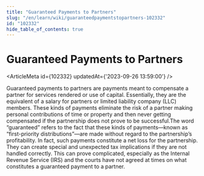 ```yaml
---
title: "Guaranteed Payments to Partners"
slug: "/en/learn/wiki/guaranteedpaymentstopartners-102332"
id: "102332"
hide_table_of_contents: true
---
```



# Guaranteed Payments to Partners

<ArticleMeta id={102332} updatedAt={'2023-09-26 13:59:00'} />
<div className='border-solid border-b border-t-0 my-4 border-[var(--ifm-color-gray-300)]' />

Guaranteed payments to partners are payments meant to compensate a partner for services rendered or use of capital. Essentially, they are the equivalent of a salary for partners or limited liability company (LLC) members. These kinds of payments eliminate the risk of a partner making personal contributions of time or property and then never getting compensated if the partnership does not prove to be successful.The word “guaranteed” refers to the fact that these kinds of payments—known as “first-priority distributions”—are made without regard to the partnership’s profitability. In fact, such payments constitute a net loss for the partnership. They can create special and unexpected tax implications if they are not handled correctly. This can prove complicated, especially as the Internal Revenue Service (IRS) and the courts have not agreed at times on what constitutes a guaranteed payment to a partner.
